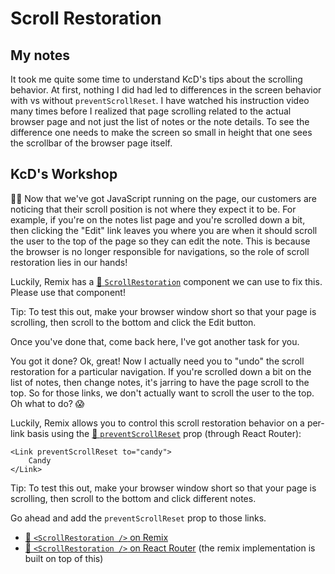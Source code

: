 # Scroll Restoration

## My notes

It took me quite some time to understand KcD's tips about the scrolling behavior.
At first, nothing I did had led to differences in the screen behavior with vs without `preventScrollReset`.
I have watched his instruction video many times before I realized that page scrolling
related to the actual browser page and not just the list of notes or the note details.
To see the difference one needs to make the screen so small in height that one sees
the scrollbar of the browser page itself.

## KcD's Workshop

<EpicVideo url="https://www.epicweb.dev/workshops/full-stack-foundations/scripting/page-navigation-with-scroll-behavior" />

👨‍💼 Now that we've got JavaScript running on the page, our customers are noticing
that their scroll position is not where they expect it to be. For example, if
you're on the notes list page and you're scrolled down a bit, then clicking the
"Edit" link leaves you where you are when it should scroll the user to the top
of the page so they can edit the note. This is because the browser is no longer
responsible for navigations, so the role of scroll restoration lies in our
hands!

Luckily, Remix has a
[📜 `ScrollRestoration`](https://remix.run/docs/en/main/components/scroll-restoration)
component we can use to fix this. Please use that component!

<callout-info class="aside">
	Tip: To test this out, make your browser window short so that your page is
	scrolling, then scroll to the bottom and click the Edit button.
</callout-info>

Once you've done that, come back here, I've got another task for you.

You got it done? Ok, great! Now I actually need you to "undo" the scroll
restoration for a particular navigation. If you're scrolled down a bit on the
list of notes, then change notes, it's jarring to have the page scroll to the
top. So for those links, we don't actually want to scroll the user to the top.
Oh what to do? 😱

Luckily, Remix allows you to control this scroll restoration behavior on a
per-link basis using the
[📜 `preventScrollReset`](https://reactrouter.com/en/main/components/link#preventscrollreset)
prop (through React Router):

```tsx
<Link preventScrollReset to="candy">
	Candy
</Link>
```

<callout-info class="aside">
	Tip: To test this out, make your browser window short so that your page is
	scrolling, then scroll to the bottom and click different notes.
</callout-info>

Go ahead and add the `preventScrollReset` prop to those links.

- [📜 `<ScrollRestoration />` on Remix](https://remix.run/docs/en/main/components/scroll-restoration)
- [📜 `<ScrollRestoration />` on React Router](https://reactrouter.com/en/main/components/scroll-restoration) (the remix implementation is built on top of this)
